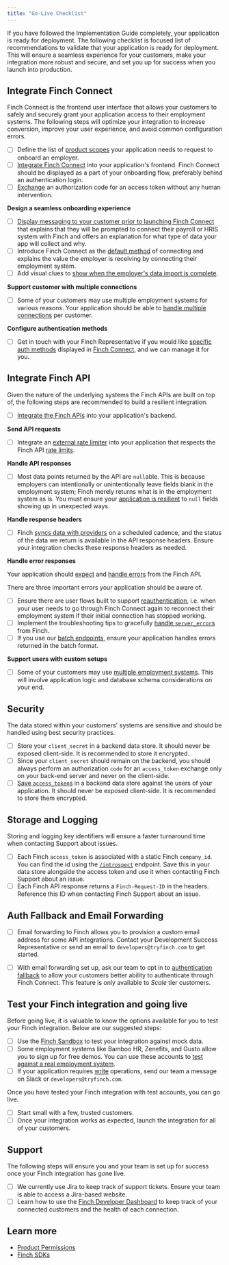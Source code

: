 ```yaml
---
title: "Go-Live Checklist"
---
```


If you have followed the Implementation Guide completely, your application is ready for deployment. The following checklist is focused list of recommendations to validate that your application is ready for deployment. This will ensure a seamless experience for your customers, make your integration more robust and secure, and set you up for success when you launch into production.

## Integrate Finch Connect

Finch Connect is the frontend user interface that allows your customers to safely and securely grant your application access to their employment systems. The following steps will optimize your integration to increase conversion, improve your user experience, and avoid common configuration errors.

- [ ] Define the list of [product scopes](/implementation-guide/Connect/Create-Account#product-scopes) your application needs to request to onboard an employer.
- [ ] [Integrate Finch Connect](/implementation-guide/Connect/Set-Up-Finch-Connect) into your application's frontend. Finch Connect should be displayed as a part of your onboarding flow, preferably behind an authentication login.
- [ ] [Exchange](/implementation-guide/Connect/Retrieve-Access-Token) an authorization code for an access token without any human intervention.

**Design a seamless onboarding experience**

- [ ] [Display messaging to your customer prior to launching Finch Connect](/implementation-guide/Optimize/Increase-Employer-Adoption#2-include-extra-messaging-for-context) that explains that they will be prompted to connect their payroll or HRIS system with Finch and offers an explanation for what type of data your app will collect and why.
- [ ] Introduce Finch Connect as the [default method](/implementation-guide/Optimize/Increase-Employer-Adoption#1-set-finch-connect-as-the-default-integration-option) of connecting and explains the value the employer is receiving by connecting their employment system.
- [ ] Add visual clues to [show when the employer's data import is complete](/implementation-guide/Optimize/Increase-Employer-Adoption#4-deploy-finch-early-in-the-onboarding-process).

**Support customer with multiple connections**

- [ ] Some of your customers may use multiple employment systems for various reasons. Your application should be able to [handle multiple connections](/implementation-guide/Connect/Manage-Connections) per customer.

**Configure authentication methods**

- [ ] Get in touch with your Finch Representative if you would like [specific auth methods](/how-finch-works/unified-employment-api-glossary#authentication-method) displayed in [Finch Connect](/implementation-guide/Connect/Set-Up-Finch-Connect), and we can manage it for you.

## Integrate Finch API

Given the nature of the underlying systems the Finch APIs are built on top of, the following steps are recommended to build a resilient integration.

- [ ] [Integrate the Finch APIs](/implementation-guide/Communicate/Read-Data) into your application's backend.

**Send API requests**

- [ ] Integrate an [external rate limiter](/implementation-guide/Optimize/Mitigate-Errors#rate-limit-errors) into your application that respects the Finch API [rate limits](https://developer.tryfinch.com/docs/reference/64f780582a5a2-rate-limits).

**Handle API responses**

- [ ]  Most data points returned by the API are `null`able. This is because employers can intentionally or unintentionally leave fields blank in the employment system; Finch merely returns what is in the employment system as is. You must ensure your [application is resilient](/implementation-guide/Communicate/Read-Data) to `null` fields showing up in unexpected ways.

**Handle response headers**

- [ ] Finch [syncs data with providers](/developer-resources/Data-Syncs) on a scheduled cadence, and the status of the data we return is available in the API response headers. Ensure your integration checks these response headers as needed.

**Handle error responses**

Your application should [expect](https://developer.tryfinch.com/docs/reference/1f80003f67f0d-error-types) and [handle errors](/implementation-guide/Optimize/Mitigate-Errors) from the Finch API.

There are three important errors your application should be aware of.

- [ ]  Ensure there are user flows built to support [reauthentication](/developer-resources/Reauthentication), i.e. when your user needs to go through Finch Connect again to reconnect their employment system if their initial connection has stopped working.
- [ ]  Implement the troubleshooting tips to gracefully [handle `server_error`s](https://developer.tryfinch.com/docs/reference/7e03b7d6dec4a-error-handling) from Finch.
- [ ]  If you use our [batch endpoints](/implementation-guide/Optimize/Batch-Requests), ensure your application handles errors returned in the batch format.

**Support users with custom setups**

- [ ]  Some of your customers may use [multiple employment systems](/implementation-guide/Connect/Manage-Connections). This will involve application logic and database schema considerations on your end.

## Security

The data stored within your customers' systems are sensitive and should be handled using best security practices.

- [ ]  Store your `client_secret` in a backend data store. It should never be exposed client-side. It is recommended to store it encrypted.
- [ ]  Since your `client_secret` should remain on the backend, you should always perform an authorization `code` for an `access_token` exchange only on your back-end server and never on the client-side.
- [ ]  [Save `access_token`s](/implementation-guide/Secure/Store-Tokens) in a backend data store against the users of your application. It should never be exposed client-side. It is recommended to store them encrypted.

## Storage and Logging

Storing and logging key identifiers will ensure a faster turnaround time when contacting Support about issues.

- [ ]  Each Finch `access_token` is associated with a static Finch `company_id`. You can find the id using the [`/introspect`](https://developer.tryfinch.com/docs/reference/9d248a993cb53-introspect) endpoint. Save this in your data store alongside the access token and use it when contacting Finch Support about an issue.
- [ ]  Each Finch API response returns a `Finch-Request-ID` in the headers. Reference this ID when contacting Finch Support about an issue.

## Auth Fallback and Email Forwarding

- [ ] Email forwarding to Finch allows you to provision a custom email address for some API integrations. Contact your Development Success Representative or send an email to `developers@tryfinch.com` to get started.

- [ ] With email forwarding set up, ask our team to opt in to [authentication fallback](/implementation-guide/Optimize/Increase-Employer-Adoption#set-up-authentication-fallback) to allow your customers better ability to authenticate through Finch Connect. This feature is only available to *Scale* tier customers.

## Test your Finch integration and going live

Before going live, it is valuable to know the options available for you to test your Finch integration. Below are our suggested steps:

- [ ]  Use the [Finch Sandbox](/implementation-guide/Test/Finch-Sandbox) to test your integration against mock data.
- [ ]  Some employment systems like Bamboo HR, Zenefits, and Gusto allow you to sign up for free demos. You can use these accounts to [test against a real employment system](/implementation-guide/Test/Provider-Test-Environments).
- [ ]  If your application requires [write](/implementation-guide/Communicate/Write-Data) operations, send our team a message on Slack or `developers@tryfinch.com`.

Once you have tested your Finch integration with test accounts, you can go live.

- [ ]  Start small with a few, trusted customers.
- [ ]  Once your integration works as expected, launch the integration for all of your customers.

## Support

The following steps will ensure you and your team is set up for success once your Finch integration has gone live.

- [ ]  We currently use Jira to keep track of support tickets. Ensure your team is able to access a Jira-based website.
- [ ]  Learn how to use the [Finch Developer Dashboard](https://dashboard.tryfinch.com/login) to keep track of your connected customers and the health of each connection.

## Learn more

- [Product Permissions](https://developer.tryfinch.com/docs/reference/e68b00055f1d8-permissions)
- [Finch SDKs](/developer-resources/SDKs)
